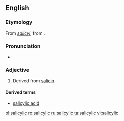 ==English==

===Etymology===
From ''[[salicyl]]'', from {{etyl|la|en}} {{term|salix||willow tree|lang=la}}.

===Pronunciation===
* {{IPA|/sælɪˈsɪlɪk/}}

===Adjective===
{{en-adj}}

# Derived from [[salicin]].

====Derived terms====
* [[salicylic acid]]

[[pl:salicylic]]
[[ro:salicylic]]
[[ru:salicylic]]
[[ta:salicylic]]
[[vi:salicylic]]
